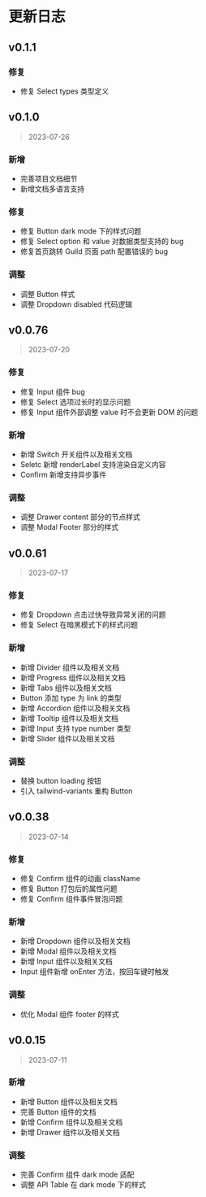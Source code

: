 # 更新日志

## v0.1.1

### 修复

- 修复 Select types 类型定义

## v0.1.0

> 2023-07-26

### 新增

- 完善项目文档细节
- 新增文档多语言支持

### 修复

- 修复 Button dark mode 下的样式问题
- 修复 Select option 和 value 对数据类型支持的 bug
- 修复首页跳转 Guild 页面 path 配置错误的 bug

### 调整

- 调整 Button 样式
- 调整 Dropdown disabled 代码逻辑

## v0.0.76

> 2023-07-20

### 修复

- 修复 Input 组件 bug
- 修复 Select 选项过长时的显示问题
- 修复 Input 组件外部调整 value 时不会更新 DOM 的问题

### 新增

- 新增 Switch 开关组件以及相关文档
- Seletc 新增 renderLabel 支持渲染自定义内容
- Confirm 新增支持异步事件

### 调整

- 调整 Drawer content 部分的节点样式
- 调整 Modal Footer 部分的样式

## v0.0.61

> 2023-07-17

### 修复

- 修复 Dropdown 点击过快导致异常关闭的问题
- 修复 Select 在暗黑模式下的样式问题

### 新增

- 新增 Divider 组件以及相关文档
- 新增 Progress 组件以及相关文档
- 新增 Tabs 组件以及相关文档
- Button 添加 type 为 link 的类型
- 新增 Accordion 组件以及相关文档
- 新增 Tooltip 组件以及相关文档
- 新增 Input 支持 type number 类型
- 新增 Slider 组件以及相关文档

### 调整

- 替换 button loading 按钮
- 引入 tailwind-variants 重构 Button

## v0.0.38

> 2023-07-14

### 修复

- 修复 Confirm 组件的动画 className
- 修复 Button 打包后的属性问题
- 修复 Confirm 组件事件冒泡问题

### 新增

- 新增 Dropdown 组件以及相关文档
- 新增 Modal 组件以及相关文档
- 新增 Input 组件以及相关文档
- Input 组件新增 onEnter 方法，按回车键时触发

### 调整

- 优化 Modal 组件 footer 的样式

## v0.0.15

> 2023-07-11

### 新增

- 新增 Button 组件以及相关文档
- 完善 Button 组件的文档
- 新增 Confirm 组件以及相关文档
- 新增 Drawer 组件以及相关文档

### 调整

- 完善 Confirm 组件 dark mode 适配
- 调整 API Table 在 dark mode 下的样式
